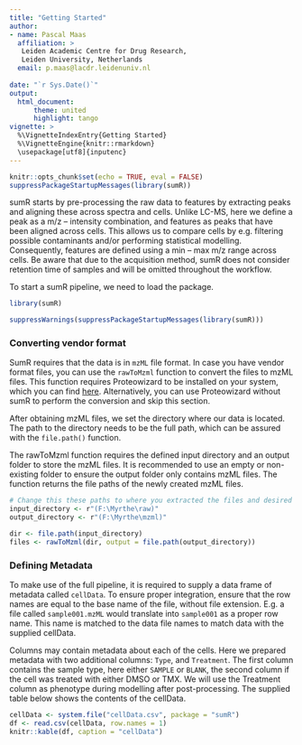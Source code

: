 ```yaml
---
title: "Getting Started"
author:
- name: Pascal Maas
  affiliation: >
   Leiden Academic Centre for Drug Research, 
   Leiden University, Netherlands
  email: p.maas@lacdr.leidenuniv.nl
  
date: "`r Sys.Date()`"
output: 
  html_document:
      theme: united
      highlight: tango
vignette: >
  %\VignetteIndexEntry{Getting Started}
  %\VignetteEngine{knitr::rmarkdown}
  \usepackage[utf8]{inputenc}
---
```


```r
knitr::opts_chunk$set(echo = TRUE, eval = FALSE)
suppressPackageStartupMessages(library(sumR))
```

sumR starts by pre-processing the raw data to features by extracting peaks and 
aligning these across spectra and cells. Unlike LC-MS, here we define a peak as 
a m/z -- intensity combination, and features as peaks that have been aligned 
across cells. This allows us to compare cells by e.g. filtering possible 
contaminants and/or performing statistical modelling. Consequently, features 
are defined using a min -- max m/z range across cells. Be aware that due to 
the acquisition method, sumR does not consider retention time of samples and 
will be omitted throughout the workflow.

To start a sumR pipeline, we need to load the package.

```r
library(sumR)
```

```r
suppressWarnings(suppressPackageStartupMessages(library(sumR)))
```

### Converting vendor format

SumR requires that the data is in `mzML` file format. In case you have vendor 
format files, you can use the `rawToMzml` function to convert the files to mzML 
files. This function requires Proteowizard to be installed on your system, 
which you can find [here](https://proteowizard.sourceforge.io/). Alternatively, 
you can use Proteowizard without sumR to perform the conversion and skip this 
section.

After obtaining mzML files, we set the directory where our data is located. The 
path to the directory needs to be the full path, which can be assured with the 
`file.path()` function.

The rawToMzml function requires the defined input directory and an output 
folder to store the mzML files. It is recommended to use an empty or 
non-existing folder to ensure the output folder only contains mzML files. The 
function returns the file paths of the newly created mzML files.

```r
# Change this these paths to where you extracted the files and desired output
input_directory <- r"(F:\Myrthe\raw)"
output_directory <- r"(F:\Myrthe\mzml)"

dir <- file.path(input_directory)
files <- rawToMzml(dir, output = file.path(output_directory))
```

### Defining Metadata

To make use of the full pipeline, it is required to supply a data frame of 
metadata called `cellData`. To ensure proper integration, ensure that the row 
names are equal to the base name of the file, without file extension. E.g. a 
file called `sample001.mzML` would translate into `sample001` as a proper row 
name. This name is matched to the data file names to match data with the 
supplied cellData.

Columns may contain metadata about each of the cells. Here we prepared metadata 
with two additional columns: `Type`, and `Treatment`. The first column contains 
the sample type, here either `SAMPLE` or `BLANK`, the second column if the cell 
was treated with either DMSO or TMX. We will use the Treatment column as 
phenotype during modelling after post-processing. The supplied table below 
shows the contents of the cellData.

```r
cellData <- system.file("cellData.csv", package = "sumR")
df <- read.csv(cellData, row.names = 1)
knitr::kable(df, caption = "cellData") 
```

